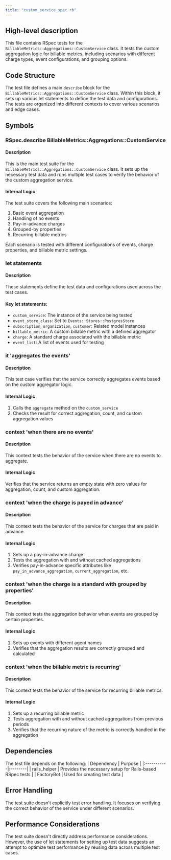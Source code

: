 ```yaml
---
title: "custom_service_spec.rb"
---
```


## High-level description
This file contains RSpec tests for the `BillableMetrics::Aggregations::CustomService` class. It tests the custom aggregation logic for billable metrics, including scenarios with different charge types, event configurations, and grouping options.

## Code Structure
The test file defines a main `describe` block for the `BillableMetrics::Aggregations::CustomService` class. Within this block, it sets up various let statements to define the test data and configurations. The tests are organized into different contexts to cover various scenarios and edge cases.

## Symbols

### RSpec.describe BillableMetrics::Aggregations::CustomService
#### Description
This is the main test suite for the `BillableMetrics::Aggregations::CustomService` class. It sets up the necessary test data and runs multiple test cases to verify the behavior of the custom aggregation service.

#### Internal Logic
The test suite covers the following main scenarios:
1. Basic event aggregation
2. Handling of no events
3. Pay-in-advance charges
4. Grouped-by properties
5. Recurring billable metrics

Each scenario is tested with different configurations of events, charge properties, and billable metric settings.

### let statements
#### Description
These statements define the test data and configurations used across the test cases.

#### Key let statements:
- `custom_service`: The instance of the service being tested
- `event_store_class`: Set to `Events::Stores::PostgresStore`
- `subscription`, `organization`, `customer`: Related model instances
- `billable_metric`: A custom billable metric with a defined aggregator
- `charge`: A standard charge associated with the billable metric
- `event_list`: A list of events used for testing

### it 'aggregates the events'
#### Description
This test case verifies that the service correctly aggregates events based on the custom aggregator logic.

#### Internal Logic
1. Calls the `aggregate` method on the `custom_service`
2. Checks the result for correct aggregation, count, and custom aggregation values

### context 'when there are no events'
#### Description
This context tests the behavior of the service when there are no events to aggregate.

#### Internal Logic
Verifies that the service returns an empty state with zero values for aggregation, count, and custom aggregation.

### context 'when the charge is payed in advance'
#### Description
This context tests the behavior of the service for charges that are paid in advance.

#### Internal Logic
1. Sets up a pay-in-advance charge
2. Tests the aggregation with and without cached aggregations
3. Verifies pay-in-advance specific attributes like `pay_in_advance_aggregation`, `current_aggregation`, etc.

### context 'when the charge is a standard with grouped by properties'
#### Description
This context tests the aggregation behavior when events are grouped by certain properties.

#### Internal Logic
1. Sets up events with different agent names
2. Verifies that the aggregation results are correctly grouped and calculated

### context 'when the billable metric is recurring'
#### Description
This context tests the behavior of the service for recurring billable metrics.

#### Internal Logic
1. Sets up a recurring billable metric
2. Tests aggregation with and without cached aggregations from previous periods
3. Verifies that the recurring nature of the metric is correctly handled in the aggregation

## Dependencies
The test file depends on the following:
| Dependency | Purpose |
|:-----------|:--------|
| rails_helper | Provides the necessary setup for Rails-based RSpec tests |
| FactoryBot | Used for creating test data |

## Error Handling
The test suite doesn't explicitly test error handling. It focuses on verifying the correct behavior of the service under different scenarios.

## Performance Considerations
The test suite doesn't directly address performance considerations. However, the use of let statements for setting up test data suggests an attempt to optimize test performance by reusing data across multiple test cases.